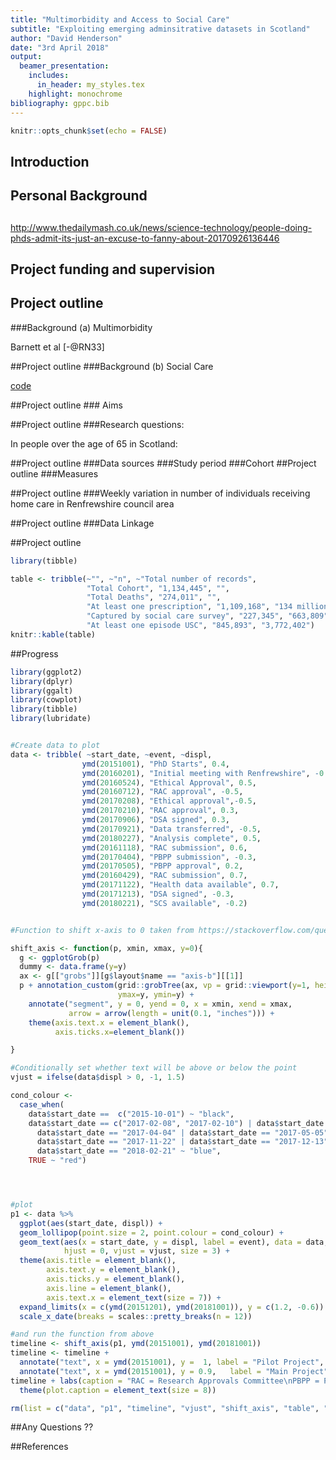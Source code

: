 ```yaml
---
title: "Multimorbidity and Access to Social Care"
subtitle: "Exploiting emerging adminsitrative datasets in Scotland"
author: "David Henderson"
date: "3rd April 2018"
output:
  beamer_presentation:
    includes:
      in_header: my_styles.tex
    highlight: monochrome
bibliography: gppc.bib
---
```


```r
knitr::opts_chunk$set(echo = FALSE)
```

## Introduction

\begin{wideitemize}
\item  Personal Background
\item  Project funding and supervision
\item  Project outline
\item  Progress
\end{wideitemize}


## Personal Background

\begin{figure}
\centerline{\includegraphics[width=0.85\textwidth, height=0.85\textheight]{images/stressful.jpg}}
\end{figure}


##

\begin{figure}
\centerline{\includegraphics[width=0.80\textwidth, height=0.80\textheight]{images/phd.png}}
\end{figure}

<http://www.thedailymash.co.uk/news/science-technology/people-doing-phds-admit-its-just-an-excuse-to-fanny-about-20170926136446>

## Project funding and supervision

\begin{wideitemize}
\item<1-> Scottish Government
\item<2-> ESRC
\item<3-> UBDC
\item<4-> Nick Bailey, Colin McCowan, Stewart Mercer
\end{wideitemize}

## Project outline

###Background (a) Multimorbidity

\begin{figure}
\centerline{\includegraphics[width=0.8\textwidth, height=0.6\textheight]{images/Prev_multi_morb.png}}
\end{figure}

Barnett et al [-@RN33]

##Project outline
###Background (b) Social Care

\begin{figure}
\centerline{\includegraphics[width=0.8\textwidth, height=0.6\textheight]{images/3MT_plot.png}}
\end{figure}

[code](https://github.com/davidhen/social_care_open_data/blob/master/rmds/3MT_plot.Rmd)

##Project outline
### Aims

\begin{itemize}
\item<1-> Describe and and compare social inequalities in the use of social care services using linked health and social care data. 
\item<2-> Explore the effects of social care use for those with multimorbidity on;
\begin{itemize}
\item unscheduled health care use
\item mortality
\end{itemize}
\item<3-> Assess how measures of multimorbidity and health \& social care service use can be operationalised by linking existing health \& social care administrative data
\end{itemize}

##Project outline
###Research questions:

In people over the age of 65 in Scotland:  

\begin{enumerate}
\item
\begin{enumerate}[(a)]
\item What are the socioeconomic, demographic, and geographic patterns in the use of social care? 
\item Is there an association between multimorbidity status and the amount and type of social care use over time? Does this vary by the patterns described in 1(a)?  
\end{enumerate}
\item 
\begin{enumerate}[(a)]
\item Is there an association in the use of social care services, multimorbidity status and unscheduled health care use?
\item Do multimorbidity status and social care use predict mortality?
\end{enumerate}
\end{enumerate}

##Project outline
###Data sources
\begin{itemize}
\item<1-> Demographics, Deaths, and SIMD (CHI database and NSS)
\item<1-> Social care survey (Scottish Government)
\item<1-> Prescribing information (ISD)
\item<1-> Unscheduled Care Data Mart (ISD)
\item<1-> SMR01, SMR04, A \& E, and USC LTC diagnoses
\end{itemize}
###Study period
\begin{itemize}
\item<2-> 1st April 2011 to 31st March 2016
\end{itemize}
###Cohort
\begin{itemize}
\item<3-> Everyone born before 31st March 1951 (over 65s)
\end{itemize}

##Project outline
###Measures
\begin{enumerate}
\item<1-> Multimorbidity
\begin{enumerate}[(a)]
\item Count of regular medicines
\item Count of prescibing from BNF chapters
\item Cross reference with diagnoses data
\end{enumerate}
\item<2-> Social Care
\begin{enumerate}[(a)]
\item Any social care (yes/no)
\item Weekly hours of home care
\item Telecare (yes/no)
\end{enumerate}
\item<3->Unscheduled health care use
\begin{enumerate}
\item Any USC (yes/no)
\item Count of USC episodes
\item Count of USC category (A\&E, Admissions)
\end{enumerate}
\end{enumerate}


##Project outline
###Weekly variation in number of individuals receiving home care in Renfrewshire council area

\begin{figure}
\centerline{\includegraphics[width=0.8\textwidth, height=0.7\textheight]{images/renfrew.png}}
\end{figure}


##Project outline
###Data Linkage
\begin{figure}
\centerline{\includegraphics[width=0.8\textwidth, height=0.7\textheight]{images/linkage.png}}
\end{figure}

##Project outline

```r
library(tibble)

table <- tribble(~"", ~"n", ~"Total number of records",
                 "Total Cohort", "1,134,445", "",
                 "Total Deaths", "274,011", "",
                 "At least one prescription", "1,109,168", "134 million",
                 "Captured by social care survey", "227,345", "663,809",
                 "At least one episode USC", "845,893", "3,772,402")
knitr::kable(table)
```

##Progress

```r
library(ggplot2)
library(dplyr)
library(ggalt)
library(cowplot)
library(tibble)
library(lubridate)


#Create data to plot
data <- tribble( ~start_date, ~event, ~displ,
                ymd(20151001), "PhD Starts", 0.4,
                ymd(20160201), "Initial meeting with Renfrewshire", -0.7,
                ymd(20160524), "Ethical Approval", 0.5,
                ymd(20160712), "RAC approval", -0.5,
                ymd(20170208), "Ethical approval",-0.5,
                ymd(20170210), "RAC approval", 0.3,
                ymd(20170906), "DSA signed", 0.3,
                ymd(20170921), "Data transferred", -0.5,
                ymd(20180227), "Analysis complete", 0.5,
                ymd(20161118), "RAC submission", 0.6,
                ymd(20170404), "PBPP submission", -0.3,
                ymd(20170505), "PBPP approval", 0.2,
                ymd(20160429), "RAC submission", 0.7,
                ymd(20171122), "Health data available", 0.7,
                ymd(20171213), "DSA signed", -0.3,
                ymd(20180221), "SCS available", -0.2)


#Function to shift x-axis to 0 taken from https://stackoverflow.com/questions/39071002/moving-x-or-y-axis-together-with-tick-labels-to-the-middle-of-a-single-ggplot-n

shift_axis <- function(p, xmin, xmax, y=0){
  g <- ggplotGrob(p)
  dummy <- data.frame(y=y)
  ax <- g[["grobs"]][g$layout$name == "axis-b"][[1]]
  p + annotation_custom(grid::grobTree(ax, vp = grid::viewport(y=1, height=sum(ax$height))), 
                        ymax=y, ymin=y) +
    annotate("segment", y = 0, yend = 0, x = xmin, xend = xmax, 
             arrow = arrow(length = unit(0.1, "inches"))) +
    theme(axis.text.x = element_blank(), 
          axis.ticks.x=element_blank())

}

#Conditionally set whether text will be above or below the point
vjust = ifelse(data$displ > 0, -1, 1.5)

cond_colour <- 
  case_when(
    data$start_date ==  c("2015-10-01") ~ "black",
    data$start_date == c("2017-02-08", "2017-02-10") | data$start_date == "2016-11-18" |
      data$start_date == "2017-04-04" | data$start_date == "2017-05-05" |
      data$start_date == "2017-11-22" | data$start_date == "2017-12-13" |
      data$start_date == "2018-02-21" ~ "blue", 
    TRUE ~ "red")




#plot
p1 <- data %>% 
  ggplot(aes(start_date, displ)) +
  geom_lollipop(point.size = 2, point.colour = cond_colour) +
  geom_text(aes(x = start_date, y = displ, label = event), data = data,
            hjust = 0, vjust = vjust, size = 3) +
  theme(axis.title = element_blank(),
        axis.text.y = element_blank(),
        axis.ticks.y = element_blank(),
        axis.line = element_blank(),
        axis.text.x = element_text(size = 7)) +
  expand_limits(x = c(ymd(20151201), ymd(20181001)), y = c(1.2, -0.6)) +
  scale_x_date(breaks = scales::pretty_breaks(n = 12))

#and run the function from above
timeline <- shift_axis(p1, ymd(20151001), ymd(20181001))
timeline <- timeline + 
  annotate("text", x = ymd(20151001), y =  1, label = "Pilot Project", colour = "red") +
  annotate("text", x = ymd(20151001), y = 0.9,   label = "Main Project", colour = "blue")
timeline + labs(caption = "RAC = Research Approvals Committee\nPBPP = Public Benefit and Privacy Panel\nDSA = Data Sharing Agreement") +
  theme(plot.caption = element_text(size = 8))

rm(list = c("data", "p1", "timeline", "vjust", "shift_axis", "table", "cond_colour"))
```

##Any Questions ??

\begin{figure}
\centerline{\includegraphics[width=0.8\textwidth, height=0.7\textheight]{images/questions.png}}
\end{figure}


##References
